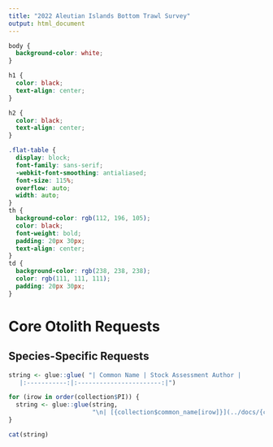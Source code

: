 ```yaml
---
title: "2022 Aleutian Islands Bottom Trawl Survey"
output: html_document
---
```


```css
body {
  background-color: white;
} 

h1 {
  color: black;
  text-align: center;
}

h2 {
  color: black;
  text-align: center;
}

.flat-table {
  display: block;
  font-family: sans-serif;
  -webkit-font-smoothing: antialiased;
  font-size: 115%;
  overflow: auto;
  width: auto;
}
th {
  background-color: rgb(112, 196, 105);
  color: black;
  font-weight: bold;
  padding: 20px 30px;
  text-align: center;
}
td {
  background-color: rgb(238, 238, 238);
  color: rgb(111, 111, 111);
  padding: 20px 30px;
}


```
# Core Otolith Requests
## Species-Specific Requests

```r

string <- glue::glue( "| Common Name | Stock Assessment Author |
   |:-----------:|:-----------------------:|")

for (irow in order(collection$PI)) {
  string <- glue::glue(string,
                       "\n| [{collection$common_name[irow]}](../docs/{collection$common_name[irow]}.html)| {collection$PI[irow]}  |")
}

cat(string)

```
